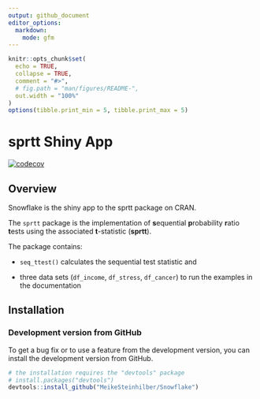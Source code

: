 ```yaml
---
output: github_document
editor_options:
  markdown:
    mode: gfm
---
```




```r
knitr::opts_chunk$set(
  echo = TRUE,
  collapse = TRUE,
  comment = "#>",
  # fig.path = "man/figures/README-",
  out.width = "100%"
)
options(tibble.print_min = 5, tibble.print_max = 5)
```

# sprtt Shiny App

<!-- badges: start -->

[![codecov](https://codecov.io/gh/MeikeSteinhilber/sprtt/branch/master/graph/badge.svg?token=IQHTDTRBAW)](https://codecov.io/gh/MeikeSteinhilber/sprtt)

<!-- badges: end -->

## Overview

Snowflake is the shiny app to the sprtt package on CRAN.

The `sprtt` package is the implementation of **s**equential **p**robability **r**atio **t**ests using the associated **t**-statistic (**sprtt**).

The package contains:

-   `seq_ttest()` calculates the sequential test statistic and

-   three data sets (`df_income`, `df_stress`, `df_cancer`) to run the examples in the documentation

## Installation

### Development version from GitHub

To get a bug fix or to use a feature from the development version, you can install the development version from GitHub.

```r
# the installation requires the "devtools" package
# install.packages("devtools")
devtools::install_github("MeikeSteinhilber/Snowflake")
```


